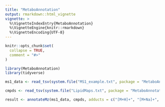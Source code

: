 ```yaml
---
title: "MetaboAnnotation"
output: rmarkdown::html_vignette
vignette: >
  %\VignetteIndexEntry{MetaboAnnotation}
  %\VignetteEngine{knitr::rmarkdown}
  %\VignetteEncoding{UTF-8}
---
```


```r
knitr::opts_chunk$set(
  collapse = TRUE,
  comment = "#>"
)
```

```r
library(MetaboAnnotation)
library(tidyverse)

ms1_data <- read_tsv(system.file("MS1_example.txt", package = "MetaboAnnotation"))

cmpds <- read_tsv(system.file("LipidMaps.txt", package = "MetaboAnnotation"))

result <- annotateMz(ms1_data, cmpds, adducts = c("[M+H]+", "[M+Na]+", "[M+NH4]+"), tolerance = 0.005, ppm = 0)

```
